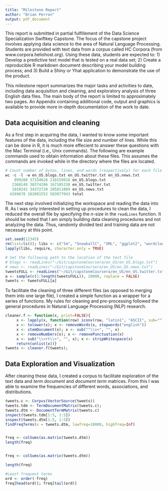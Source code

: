 ```yaml
---
title: "Milestone Report"
author: "Brian Perron"
output: pdf_document
---
```

This report is submitted in partial fulfillement of the Data Science Specialization Swiftkey Capstone.  The focus of the capstone project involves applying data science to the area of Natural Language Processing.  Students are provided with text data from a corpus called HC Corpora (from www.corpora.heliohost.org).  Using these data, students are expected to: 1) Develop a predictive text model that is tested on a real data set; 2) Create a reproducible R markdown document describing your model building process; and 3) Build a Shiny or Yhat application to demonstrate the use of the product.  

This milestone report summarizes the major tasks and activities to date, including data acquisition and cleaning, and exploratory analysis of three English data files.  The main body of the report is limited to approximately two pages.  An Appendix containing additional code, output and graphics is available to provide more in-depth documentation of the work to date.    


## Data acquisition and cleaning 

As a first step in acquiring the data, I wanted to know some important features of the data, including the file size and number of lines.  While this can be done in R, it is much more effecient to answer these questions with the Mac Terminal (i.e., Unix commands).  The following are example commands used to obtain information about these files. This assumes the commands are invoked while in the directory where the files are located.  

```r
# Count number of bytes, lines, and words (respectively) for each file
wc -c -l -w en_US.blogs.txt en_US.twitter.txt en_US.news.txt
    899288 37334626 210159816 en_US.blogs.txt
   2360148 30374206 167105338 en_US.twitter.txt
   1010242 34372720 205811889 en_US.news.txt
  4269678 102081552 583077043 total
```

The next step involved initializing the workspace and reading the data into R.  As I was only interested in setting up procedures to clean the data, I reduced the overall file by specifying the $n$-size in the `readLines` function.  It should be noted that I am simply building data cleaning procedures and not analyzing the data.  Thus, randomly divided test and training data are not necessary at this point.   
```r
set.seed(12345)
rm(list=ls()); libs <- c("tm", "SnowballC", "XML", "ggplot2", "wordcloud", "tau")
lapply(libs, require, character.only = TRUE)

# Set the following path to the location of the text file
# blogs <- readLines("~/Git/capstoneCoursera/en_US/en_US.blogs.txt")
# news <- readLines("~/Git/capstoneCoursera/en_US/en_US.news.txt")
tweetsFULL <- readLines("~/Git/capstoneCoursera/en_US/en_US.twitter.txt")
a <- sample(c(1:length(tweetsFULL)), 20000, replace = FALSE)
tweets <- tweetsFULL[a]

```
To facilitate the cleaning of three different files (as opposed to merging them into one large file), I created a simple function as a wrapper for a series of functions.  My rules for cleaning and pre-processing followed the general procedures in Natural Language Processing (NLP) research. 
```r
cleaner.f <- function(x, print=FALSE){
     x <- lapply(x, function(row) iconv(row, "latin1", "ASCII", sub="")) 
     x <- tolower(x); x <- removeWords(x, stopwords("english"))
     x <- stemDocument(x); x <- sub("^\\s+", "", x) 
     x <- removeNumbers(x); x <- removePunctuation(x)
     x <- sub("\\<rt\\>", "", x); x <- stripWhitespace(x)
     return(unlist(x))}
tweets <- cleaner.f(tweets); 
```
## Data Exploration and Visualization
After cleaning these data, I created a corpus to facilitate exploration of the text data and _term document_ and _document term_ matrices. From this I was able to examine the frequencies of different words, associations, and distributions.  

```r
tweets.c <- Corpus(VectorSource(tweets)) 
tweets.tdm <- TermDocumentMatrix(tweets.c); 
tweets.dtm <- DocumentTermMatrix(tweets.c)
inspect(tweets.tdm[1:5, 1:5])
inspect(tweets.dtm[1:5, 1:5])
findFreqTerms(x = tweets.dtm, lowfreq=10000, highfreq=Inf)


freq <- colSums(as.matrix(tweets.dtm))
length(freq)


freq <- colSums(as.matrix(tweets.dtm))
```


```r
length(freq)

#Least frequent terms
ord <- order(-freq)
freq[head(ord)]; freq[tail(ord)]
```







